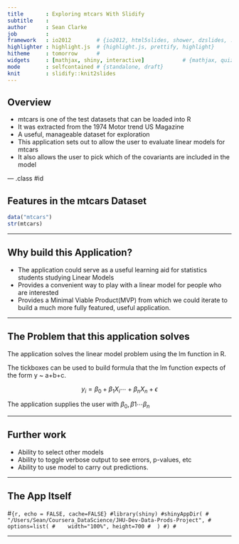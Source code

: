 ```yaml
---
title       : Exploring mtcars With Slidify
subtitle    : 
author      : Sean Clarke
job         : 
framework   : io2012        # {io2012, html5slides, shower, dzslides, ...}
highlighter : highlight.js  # {highlight.js, prettify, highlight}
hitheme     : tomorrow      # 
widgets     : [mathjax, shiny, interactive]            # {mathjax, quiz, bootstrap}
mode        : selfcontained # {standalone, draft}
knit        : slidify::knit2slides
---
```


## Overview

* mtcars is one of the test datasets that can be loaded into R
* It was extracted from the 1974 Motor trend US Magazine
* A useful, manageable dataset for exploration
* This application sets out to allow the user to evaluate linear models for mtcars
* It also allows the user to pick which of the covariants  are included in the model



--- .class #id 

## Features in the mtcars Dataset

```r
data("mtcars")
str(mtcars)
```

---

## Why build this Application?

* The application could serve as a useful learning aid for statistics students studying Linear Models
* Provides a convenient way to play with a linear model for people who are interested
* Provides a Minimal Viable Product(MVP) from which we could iterate to build a much more fully featured, useful application.

---



## The Problem that this application solves

The application solves the linear model problem using the lm function in R. \

The tickboxes can be used to build formula that the lm function expects of the form y ~ a+b+c. 

$$
y_{i} = \beta_{0} + \beta_{1}X_{i} \cdots  + \beta_{n}X_{n} + \epsilon
$$

The application supplies the user with $\beta_{0}, \beta{1} \cdots \beta_{n}$

---

## Further work

* Ability to select other models
* Ability to toggle verbose output to see errors, p-values, etc
* Ability to use model to carry out predictions.

---

## The App Itself

#```{r, echo = FALSE, cache=FALSE}
#library(shiny)
#shinyAppDir(
#  "/Users/Sean/Coursera_DataScience/JHU-Dev-Data-Prods-Project",
#  options=list(
#    width="100%", height=700
#  )
#)
#```

---
